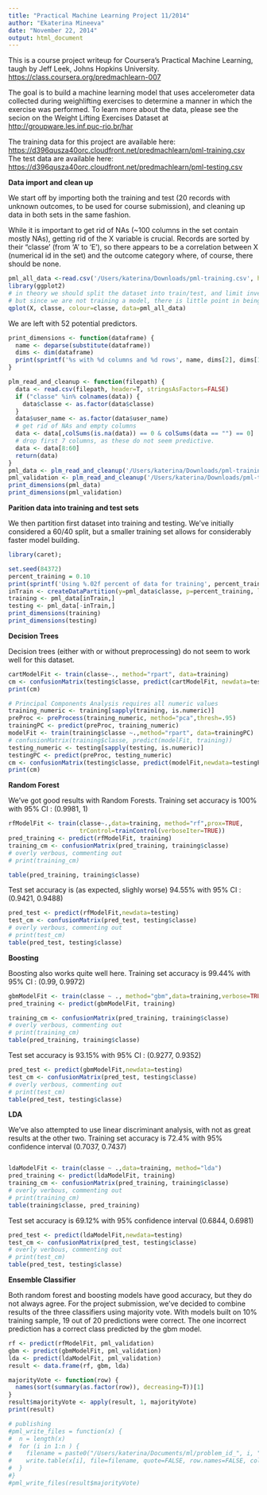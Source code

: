 ```yaml
---
title: "Practical Machine Learning Project 11/2014"
author: "Ekaterina Mineeva"
date: "November 22, 2014"
output: html_document
---
```


This is a course project writeup for Coursera's Practical Machine Learning, taugh by Jeff Leek, Johns Hopkins University. 
<https://class.coursera.org/predmachlearn-007>

The goal is to build a machine learning model that uses accelerometer data collected during weighlifting exercises to determine a manner in which the exercise was performed. 
To learn more about the data, please see the secion on the Weight Lifting Exercises Dataset at <http://groupware.les.inf.puc-rio.br/har>

The training data for this project are available here: <https://d396qusza40orc.cloudfront.net/predmachlearn/pml-training.csv>
The test data are available here: <https://d396qusza40orc.cloudfront.net/predmachlearn/pml-testing.csv>

**Data import and clean up**

We start off by importing both the training and test (20 records with unknown outcomes, to be used for course submission), and cleaning up data in both sets in the same fashion. 

While it is important to get rid of NAs (~100 columns in the set contain mostly NAs), getting rid of the X variable is crucial. Records are sorted by their "classe' (from 'A' to 'E'), so there appears to be a correlation between X (numerical id in the set) and the outcome category where, of course, there should be none. 

```r
pml_all_data <-read.csv('/Users/katerina/Downloads/pml-training.csv', header=T)
library(ggplot2)
# in theory we should split the dataset into train/test, and limit investigations to train subset only,
# but since we are not training a model, there is little point in being overly pedantic
qplot(X, classe, colour=classe, data=pml_all_data)
```

We are left with 52 potential predictors.

```r
print_dimensions <- function(dataframe) {
  name <- deparse(substitute(dataframe))
  dims <- dim(dataframe)
  print(sprintf('%s with %d columns and %d rows', name, dims[2], dims[1]))
}

plm_read_and_cleanup <- function(filepath) {
  data <- read.csv(filepath, header=T, stringsAsFactors=FALSE)
  if ("classe" %in% colnames(data)) {
    data$classe <- as.factor(data$classe)
  }
  data$user_name <- as.factor(data$user_name)
  # get rid of NAs and empty columns
  data <- data[,colSums(is.na(data)) == 0 & colSums(data == "") == 0]
  # drop first 7 columns, as these do not seem predictive.
  data <- data[8:60]
  return(data)
}
pml_data <- plm_read_and_cleanup('/Users/katerina/Downloads/pml-training.csv')
pml_validation <- plm_read_and_cleanup('/Users/katerina/Downloads/pml-testing.csv')
print_dimensions(pml_data)
print_dimensions(pml_validation)
```
**Parition data into training and test sets**

We then partition first dataset into training and testing. We've initially considered a 60/40 split, but a smaller training set allows for
considerably faster model building.

```r
library(caret);
```
```r
set.seed(84372)
percent_training = 0.10
print(sprintf('Using %.02f percent of data for training', percent_training * 100))
inTrain <- createDataPartition(y=pml_data$classe, p=percent_training, list=FALSE)
training <- pml_data[inTrain,]
testing <- pml_data[-inTrain,]
print_dimensions(training)
print_dimensions(testing)
```

**Decision Trees**

Decision trees (either with or without preprocessing) do not seem to work well for this dataset.

```r
cartModelFit <- train(classe~., method="rpart", data=training)
cm <- confusionMatrix(testing$classe, predict(cartModelFit, newdata=testing))
print(cm)

# Principal Components Analysis requires all numeric values
training_numeric <- training[sapply(training, is.numeric)]
preProc <- preProcess(training_numeric, method="pca",thresh=.95)
trainingPC <- predict(preProc, training_numeric)
modelFit <- train(training$classe ~.,method="rpart", data=trainingPC)
# confusionMatrix(training$classe, predict(modelFit, training))
testing_numeric <- testing[sapply(testing, is.numeric)]
testingPC <- predict(preProc, testing_numeric)
cm <- confusionMatrix(testing$classe, predict(modelFit,newdata=testingPC))
print(cm)
```

**Random Forest**

We've got good results with Random Forests. Training set accuracy is 100% with 95% CI : (0.9981, 1)

```r
rfModelFit <- train(classe~.,data=training, method="rf",prox=TRUE,
                    trControl=trainControl(verboseIter=TRUE))
pred_training <- predict(rfModelFit, training)
training_cm <- confusionMatrix(pred_training, training$classe)
# overly verbous, commenting out
# print(training_cm)
```
```r
table(pred_training, training$classe)
```

Test set accuracy is (as expected, slighly worse) 94.55% with 95% CI : (0.9421, 0.9488)

```r
pred_test <- predict(rfModelFit,newdata=testing)
test_cm <- confusionMatrix(pred_test, testing$classe)
# overly verbous, commenting out
# print(test_cm)
table(pred_test, testing$classe)
```

**Boosting**

Boosting also works quite well here. Training set accuracy is 99.44% with 95% CI : (0.99, 0.9972)

```r
gbmModelFit <- train(classe ~ ., method="gbm",data=training,verbose=TRUE)
pred_training <- predict(gbmModelFit, training)
```
```r
training_cm <- confusionMatrix(pred_training, training$classe)
# overly verbous, commenting out
# print(training_cm)
table(pred_training, training$classe)
```

Test set accuracy is 93.15% with 95% CI : (0.9277, 0.9352)

```r
pred_test <- predict(gbmModelFit,newdata=testing)
test_cm <- confusionMatrix(pred_test, testing$classe)
# overly verbous, commenting out
# print(test_cm)
table(pred_test, testing$classe)
```

**LDA**

We've also attempted to use linear discriminant analysis, with not as great results at the other two. Training set accuracy is 72.4% with 95% confidence interval (0.7037, 0.7437)

```r
```
```r
ldaModelFit <- train(classe ~ .,data=training, method="lda")
pred_training <- predict(ldaModelFit, training)
training_cm <- confusionMatrix(pred_training, training$classe)
# overly verbous, commenting out
# print(training_cm)
table(training$classe, pred_training)
```

Test set accuracy is 69.12% with 95% confidence interval (0.6844, 0.6981)
```r
pred_test <- predict(ldaModelFit,newdata=testing)
test_cm <- confusionMatrix(pred_test, testing$classe)
# overly verbous, commenting out
# print(test_cm)
table(pred_test, testing$classe)
```

**Ensemble Classifier**

Both random forest and boosting models have good accuracy, but they do not always agree. For the project submission, we've decided to combine results of the three classifiers using majority vote. With models built on 10% training sample, 19 out of 20 predictions were correct. The one incorrect prediction has a correct class predicted by the gbm model.

```r
rf <- predict(rfModelFit, pml_validation)
gbm <- predict(gbmModelFit, pml_validation)
lda <- predict(ldaModelFit, pml_validation)
result <- data.frame(rf, gbm, lda) 

majorityVote <- function(row) {
  names(sort(summary(as.factor(row)), decreasing=T))[1]
}
result$majorityVote <- apply(result, 1, majorityVote) 
print(result)

# publishing
#pml_write_files = function(x) {
#  n = length(x)
#  for (i in 1:n ) {
#    filename = paste0("/Users/katerina/Documents/ml/problem_id_", i, ".txt")
#    write.table(x[i], file=filename, quote=FALSE, row.names=FALSE, col.names=FALSE)
#  }
#}
#pml_write_files(result$majorityVote)
```